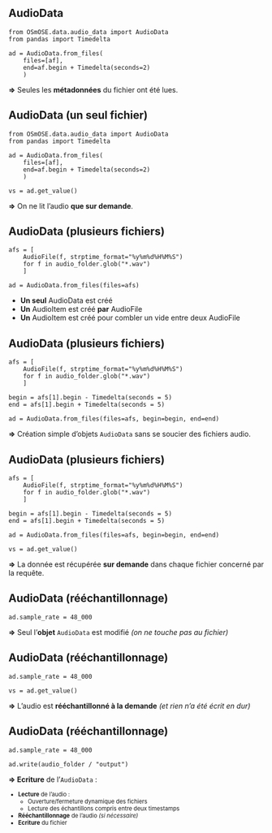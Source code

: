 ## AudioData { auto-animate=true  auto-animate-id="ad-un-fichier"}

```.python
from OSmOSE.data.audio_data import AudioData
from pandas import Timedelta

ad = AudioData.from_files(
    files=[af],
    end=af.begin + Timedelta(seconds=2)
    )
```

::: {.fragment}
**=>** Seules les **métadonnées** du fichier ont été lues.
:::

## AudioData (un seul fichier) { auto-animate=true  auto-animate-id="ad-un-fichier"}

```.python
from OSmOSE.data.audio_data import AudioData
from pandas import Timedelta

ad = AudioData.from_files(
    files=[af],
    end=af.begin + Timedelta(seconds=2)
    )

vs = ad.get_value()
```

**=>** On ne lit l'audio **que sur demande**.

## AudioData (plusieurs fichiers) { auto-animate=true  auto-animate-id="ad-n-fichiers"}

```.python
afs = [
    AudioFile(f, strptime_format="%y%m%d%H%M%S") 
    for f in audio_folder.glob("*.wav")
    ]

ad = AudioData.from_files(files=afs)
```

- **Un seul** [AudioData]{.primary} est créé
- **Un** [AudioItem]{.primary} est créé **par** [AudioFile]{.secondary}
- **Un** [AudioItem]{.primary} est créé pour combler un vide entre deux [AudioFile]{.secondary}


## AudioData (plusieurs fichiers) { auto-animate=true  auto-animate-id="ad-n-fichiers"}

```.python
afs = [
    AudioFile(f, strptime_format="%y%m%d%H%M%S") 
    for f in audio_folder.glob("*.wav")
    ]

begin = afs[1].begin - Timedelta(seconds = 5)
end = afs[1].begin + Timedelta(seconds = 5)

ad = AudioData.from_files(files=afs, begin=begin, end=end)
```

::: {.fragment}

**=>** Création simple d'objets `AudioData` sans se soucier des [fichiers audio]{.primary}.

:::

## AudioData (plusieurs fichiers) { auto-animate=true  auto-animate-id="ad-n-fichiers"}

```.python
afs = [
    AudioFile(f, strptime_format="%y%m%d%H%M%S") 
    for f in audio_folder.glob("*.wav")
    ]

begin = afs[1].begin - Timedelta(seconds = 5)
end = afs[1].begin + Timedelta(seconds = 5)

ad = AudioData.from_files(files=afs, begin=begin, end=end)

vs = ad.get_value()
```

**=>** La donnée est récupérée **sur demande** dans chaque fichier concerné par la requête.


## AudioData (rééchantillonnage) { auto-animate=true  auto-animate-id="ad-reech"}

```.python
ad.sample_rate = 48_000
```

::: {.fragment}

**=>** Seul l'**objet** `AudioData` est modifié *(on ne touche pas au fichier)*

:::

## AudioData (rééchantillonnage) { auto-animate=true  auto-animate-id="ad-reech"}

```.python
ad.sample_rate = 48_000

vs = ad.get_value()
```

**=>** L'audio est **rééchantillonné à la demande** *(et rien n'a été écrit en dur)*

## AudioData (rééchantillonnage) { auto-animate=true  auto-animate-id="ad-reech"}

```.python
ad.sample_rate = 48_000

ad.write(audio_folder / "output")
```

**=> Ecriture** de l'`AudioData` :

:::{style="font-size:80%"}

- **Lecture** de l'audio :
    - [Ouverture]{.primary}/[fermeture]{.secondary} dynamique des fichiers
    - [Lecture]{.primary} des échantillons compris entre deux [timestamps]{.secondary}
- **Rééchantillonnage** de l'audio *(si nécessaire)*
- **Ecriture** du fichier

:::